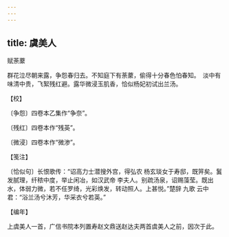 ```yaml
---
---
---
```

title: 虞美人
---



赋荼䕷





群花泣尽朝来露，争怨春归去。不知庭下有荼䕷，偷得十分春色怕春知。　淡中有味清中贵，飞絮残红避。露华微浸玉肌香，恰似杨妃初试出兰汤。





【校】


〔争怨〕四卷本乙集作“争奈”。

〔残红〕四卷本作“残英”。

〔微浸〕四卷本作“微渗”。





【笺注】


〔恰似句〕长恨歌传：“诏高力士潜搜外宫，得弘农 杨玄琰女于寿邸，既笄矣。鬒发腻理，纤秾中度，举止闲冶，如汉武帝 李夫人。别疏汤泉，诏赐藻莹。既出水，体弱力微，若不任罗绮，光彩焕发，转动照人。上甚悦。”楚辞 九歌 云中君：“浴兰汤兮沐芳，华采衣兮若英。”





【编年】


上虞美人一首，广信书院本列置寿赵文鼎送赵达夫两首虞美人之前，因次于此。